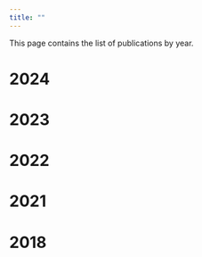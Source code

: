 ```yaml
---
title: ""
---
```


This page contains the list of publications by year.

# 2024


# 2023


# 2022


# 2021


# 2018
